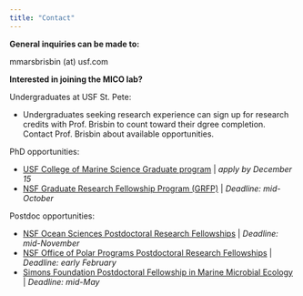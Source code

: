 ```yaml
---
title: "Contact"
---
```


**General inquiries can be made to:** 

mmarsbrisbin (at) usf.com

**Interested in joining the MICO lab?** 

Undergraduates at USF St. Pete: 

- Undergraduates seeking research experience can sign up for research credits with Prof. Brisbin to count toward their dgree completion. Contact Prof. Brisbin about available opportunities. 

PhD opportunities:

- [USF College of Marine Science Graduate program](https://www.usf.edu/marine-science/education/prospective-students/how-to-apply.aspx) | *apply by December 15*
- [NSF Graduate Research Fellowship Program (GRFP)](https://www.nsfgrfp.org/) | *Deadline: mid-October*

Postdoc opportunities: 

- [NSF Ocean Sciences Postdoctoral Research Fellowships](https://www.nsf.gov/pubs/2021/nsf21538/nsf21538.htm) | *Deadline: mid-November*
- [NSF Office of Polar Programs Postdoctoral Research Fellowships](https://new.nsf.gov/funding/opportunities/office-polar-programs-postdoctoral-research) | *Deadline: early February*
- [Simons Foundation Postdoctoral Fellowship in Marine Microbial Ecology](https://www.simonsfoundation.org/grant/simons-postdoctoral-fellowships-in-marine-microbial-ecology/) | *Deadline: mid-May*